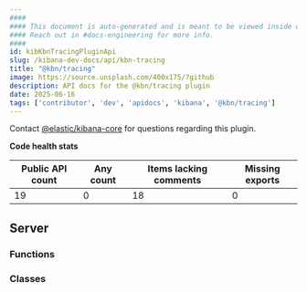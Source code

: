```yaml
---
####
#### This document is auto-generated and is meant to be viewed inside our experimental, new docs system.
#### Reach out in #docs-engineering for more info.
####
id: kibKbnTracingPluginApi
slug: /kibana-dev-docs/api/kbn-tracing
title: "@kbn/tracing"
image: https://source.unsplash.com/400x175/?github
description: API docs for the @kbn/tracing plugin
date: 2025-06-16
tags: ['contributor', 'dev', 'apidocs', 'kibana', '@kbn/tracing']
---
```




Contact [@elastic/kibana-core](https://github.com/orgs/elastic/teams/kibana-core) for questions regarding this plugin.

**Code health stats**

| Public API count  | Any count | Items lacking comments | Missing exports |
|-------------------|-----------|------------------------|-----------------|
| 19 | 0 | 18 | 0 |

## Server

### Functions
<DocDefinitionList data={kbnTracingObj.server.functions}/>

### Classes
<DocDefinitionList data={kbnTracingObj.server.classes}/>


